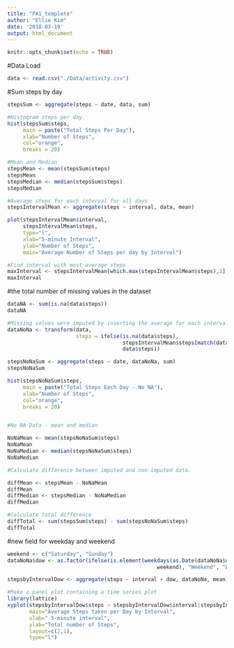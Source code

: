 ```yaml
---
title: "PA1_templete"
author: "Ellie Kim"
date: '2018-03-19'
output: html_document
---
```


```r
knitr::opts_chunk$set(echo = TRUE)
```


#Data Load
```r
data <- read.csv("./Data/activity.csv")
```

#Sum steps by day
```r
stepsSum <- aggregate(steps ~ date, data, sum)

#Histogram steps per day
hist(stepsSum$steps, 
     main = paste("Total Steps Per Day"), 
     xlab="Number of Steps",
     col="orange", 
     breaks = 20)

#Mean and Median
stepsMean <- mean(stepsSum$steps)
stepsMean
stepsMedian <- median(stepsSum$steps)
stepsMedian

#Average steps for each interval for all days
stepsIntervalMean <- aggregate(steps ~ interval, data, mean)

plot(stepsIntervalMean$interval,
     stepsIntervalMean$steps, 
     type="l", 
     xlab="5-minute Interval", 
     ylab="Number of Steps",
     main="Average Number of Steps per day by Interval")

#Find interval with most average steps
maxInterval <- stepsIntervalMean[which.max(stepsIntervalMean$steps),1]
maxInterval
```


#the total number of missing values in the dataset
```r
dataNA <- sum(is.na(data$steps))
dataNA

#Missing values were imputed by inserting the average for each interval
dataNoNa <- transform(data, 
                      steps = ifelse(is.na(data$steps), 
                                     stepsIntervalMean$steps[match(data$interval,stepsIntervalMean$interval)], 
                                     data$steps))

stepsNoNaSum <- aggregate(steps ~ date, dataNoNa, sum)
stepsNoNaSum

hist(stepsNoNaSum$steps, 
     main = paste("Total Steps Each Day - No NA"), 
     xlab="Number of Steps", 
     col="orange", 
     breaks = 20)


#No NA Data - mean and median

NoNaMean <- mean(stepsNoNaSum$steps)
NoNaMean
NoNaMedian <- median(stepsNoNaSum$steps)
NoNaMedian

#Calculate difference between imputed and non-imputed data.

diffMean <- stepsMean - NoNaMean
diffMean
diffMedian <- stepsMedian - NoNaMedian
diffMedian

#Calculate total difference
diffTotal <- sum(stepsSum$steps) - sum(stepsNoNaSum$steps)
diffTotal
```

#new field for weekday and weekend
```r
weekend <- c("Saturday", "Sunday")
dataNoNa$dow <- as.factor(ifelse(is.element(weekdays(as.Date(dataNoNa$date)),
                                                weekend), "Weekend", "Weekday"))

stepsbyIntervalDow <- aggregate(steps ~ interval + dow, dataNoNa, mean)

#Make a panel plot containing a time series plot
library(lattice)
xyplot(stepsbyIntervalDow$steps ~ stepsbyIntervalDow$interval|stepsbyIntervalDow$dow, 
       main="Average Steps taken per Day by Interval",
       xlab=" 5-minute interval", 
       ylab="Total number of Steps",
       layout=c(2,1), 
       type="l")
```
